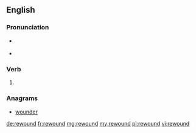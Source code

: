 ==English==

===Pronunciation===
* {{a|US}} {{IPA|/ɹi.waʊnd/|lang=en}}
* {{rhymes|aʊnd|lang=en}}

===Verb===
{{head|en|verb form}}

# {{en-past of|rewind}}

===Anagrams===
* [[wounder#English|wounder]]

[[de:rewound]]
[[fr:rewound]]
[[mg:rewound]]
[[my:rewound]]
[[pl:rewound]]
[[vi:rewound]]